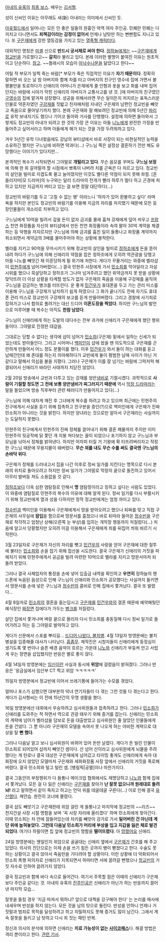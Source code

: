 [[아내의 유혹]]의 [[최종 보스]]. 배우는 [[김서형]].

성이 신씨인 이유는 아무래도 새(新) 아내라는 의미에서 신씨인 듯.

[[아유월드]]에서 일어나는 모든 안 좋은 일들의 원흉인 악역 여자 주인공. 민폐란 민폐는 다 끼치고 다니면서도 '''죄책감이라는 감정이 없어서''' 언제나 남탓만 하는 뻔뻔함도 지니고 있다. 또 [[구은재]]에게 강한 열등감을 가지고 있는 [[열폭형 캐릭터]]다.

대외적인 명칭은 [[미셸]] 신으로 '''반드시 궁서체로 써야 한다'''. [[정하늘]]에게는 ~~[[구은재]]에게 [[정교빈]]을 가로챘다고~~ '''갈치'''라 불리고 있다. 본래 이러한 별명이 붙여진 이유는 원초적이고 단순하다. [http://gall.dcinside.com/list.php?id=temptation&no=43352 참고]. ~~플래시의 모습이 [[아낙수나문]]을 닮았다고 한다~~

어릴 적 부모가 일찍 죽는 바람[* 부모가 죽은 직접적인 이유가 '''자기 때문이다'''. 정확히 말하면 비 오는 날 밤 아버지와 함께 차를 타고 아버지의 친구인 영수네 집에 가면서 불평불만을 토로하다가 신애리의 어머니가 은재에게 줄 인형과 옷을 보고 화를 내며 집어던지는 바람에 시야가 막힌 신애리의 아버지가 교통사고를 낸 것. ]에 아버지의 친구였던 [[구영수]]의 집에 맡겨져 성장했다. 성공을 위해서라면 무슨 일이든지 저지르는 표독스러운 인물로 약혼자였던 [[구강재]]를 짓밟고 친자매처럼 지내던 구은재의 남편인 정교빈을 빼앗고 죽음으로 몰아넣기까지 했다. 본래 구은재와 잘 해보려던 정교빈에 의해 5년간 [[파리(도시)|파리]]로 유학 보내지기도 했으나 기어코 돌아와 거사를 단행했다. 설정에 의하면 돌아와서 그렇게도 정교빈의 아내가 되려고 한 것의 가장 큰 이유는 아들 [[니노]]에게 완전한 가정을 만들어주고 싶어서라고 하며 아들에게 해가 되는 것을 가장 두려워하고 있다.

겨우 5년간 유학 다녀왔음에도 강남의 뷰티샵에서 바로 사장이 되는 비현실적인 능력을 소유하긴 했지만 구느님에 비하면 약과다(...) 구느님 쪽은 설정상 결혼하기 전만 해도 유망했다는 이야기가 있다지만...

본격적인 복수가 시작되면서 그야말로 '''개털리고 있다'''. 무슨 음모를 꾸며도 '''구느님 보정'''에 의해 한 회 갈까말까 할 시점에서 뽀록이 나버려 치를 곤욕은 다 치르고 있다. 정교빈의 살인을 빌미로 지겹도록 물고 늘어졌지만 이것도 별다른 약점이 되지 못해 좌절. [흔들리지마|모 드라마]의 누구와는 달리 드라마의 전개가 빨라 하루가 멀다 하고 곤경에 처하고 있지만 지금까지 버티고 있는 걸 보면 정말 대단하다(...)

정교빈의 바람기를 두고 '고칠 수 없는 병' 이라느니 '하자가 있어 환불하고 싶다' 라며 욕을 하지만 본인도 정교빈의 바람기를 이용해 지금의 자리를 차지했기 때문에 모든 등장인물들이 개소리로 치부하고 있다.

구느님에게 10억을 빌려서 갚을 돈이 없자 금괴를 몰래 훔쳐 강재에게 덮어 씌우고 [[프랑스]] 천연 화장품을 자신의 뷰티샵에서 만든 천연 화장품이라 속여 팔아 30억 계약을 체결하는 등 악행을 저지르지만 구느님에 의해 금괴를 훔친 일이 들통나고 화장품 계약까지 취소되면서 계약금의 3배를 물어주어야 하는 상황에 봉착한다.

벨라를 지키고 90억을 무마시키기 위해 정교빈의 살인을 빌미로 [[정하조]]에게 돈을 뜯어내려 하다가 구느님에 의해 신애리의 약점을 잡은 정하조에게 오히려 역관광을 당했고 아들 니노를 빼앗긴 채 이혼당하게 될 위기에 처한다. 게다가 꾸물거리는 와중에 벨라샵이 [[민현주]]에게 넘어가버렸다(...) 결국 민현주 사장에게 가서 [[민소희]]를 막아달라고 자살 시위를 했으나 묵살당하고 정하조가 그나마 넘겨주려고 했던 위약금까지 못 받을 상황에 맞닥뜨려 더 이상 상황을 타계할 방도가 없자 구은재의 죽음을 이용해 구강재를 움직여 구느님을 감금하는 병크를 터뜨린다. 운 좋게 [[민건우]]가 휴대폰을 두고 가는 관리 미스를 이용해 구느님을 구강재가 납치하기 쉽게 하였으나 그 화가 끝나기도 전에 자기도 휴대폰 관리 미스로 정교빈이 구강재의 보고를 듣게 만들어버렸다. 그리고 경찰에 사기죄로 잡혀가고 나서 합의로 풀려가는 대신 드디어 '''이혼도장을 찍었다'''. 하지만 구느님의 발언으로 미루어볼 때 복수는 아직도 '''한참 남았다'''.

구느님이 신애리에게 하는 도발의 대다수는 전부 과거에 신애리가 구은재에게 했던 행위들이다. 그야말로 진정한 대갚음.

그대로는 당할 수 없다는 생각에 샵이 넘어가 [[민소희]](구은재) 밑에서 일하는 신세가 되었는데도 받아들인다. 그리고 시어머니 [[백미인]]이 샵에 왔을 땐 의도적으로 구은재를 곤란하게 만들어서 어느 정도 분풀이를 했다. 이후 [[민건우]]가 와서 둘이 하는 대화를 듣고 남매간인데 왜 존대를 하는지 의아해하다가 교빈에게 둘이 평범한 남매 사이가 아닌 거 같다고 말해서 의심을 불을 지폈다. 그러나 구은재가 이를 잘 넘기는 바람에 그럭저럭 해결되어서 신애리가 바라던 사태까지 치닫진 않았다.

2월 20일 방송에서 교빈과 다투고 있는 강재를 양은[[냄비]]로 기절시켰다. 과학적으로 '''사람이 기절할 정도면 그 전에 보통 양은냄비가 찌그러지기 때문에''' 역시 [[막장 드라마]]라는 말을 들었으며 방송 직후부터 관련 패러디가 만들어지고 있다(...)

구느님에 의해 대차게 깨진 후 그녀에게 복수를 하려고 하고 있으며 최근에는 민현주의 친구에게서 사실을 듣기 위해 접촉하고 친구분을 증인(?)으로 백미인에게 구은재가 진짜 민소희가 아니라는 것을 밝힌다. 하지만 양녀라는 것으로만 알아서 구은재라는 사실까지는 도달하지 못했다.

민현주의 친구에게서 민현주의 진짜 정체를 끌어내기 위해 결혼 패물까지 주지만 이미 민현주의 뒷공작에 닭 쫓던 개 지붕 쳐다보는 꼴이 되었으나 포기하지 않고 구느님과 부모님을 낚아서 정체를 밝혀낸다. 하지만 어차피 터질 거 기왕에 확 터뜨려버리자고 작정한 구느님 때문에 무용지물이 돼버렸다. '''무슨 꾀를 내도 무슨 수를 써도 결국엔 구느님의 손바닥 위다'''.

구은재가 정체를 드러내고서 집을 나간 이후로 정씨 일가를 지킨다는 명목으로 다시 본래의 위치로 돌아오려고 하지만 정씨 일가가 그야말로 막장의 끝으로 돌진하고 있어서 아무리 발버둥 쳐도 소용없을 것 같다.

[[정하조]]보다 더욱 심한 염탐질로 인해서 '''명''' 염탐정이라고 칭하고 싶다는 사람도 있었다. 이 와중에 염탐질로 민현주의 복수의 이유에 대해 알게 된다. 정씨 일가를 다시 부활시키기 위해 정교빈에게 열과 성을 다하지만 정작 정교빈에게는 엄청 까이고 있다.

[[정수빈]]과 백미인을 이용해서 구은재에게서 땅을 받아오려고 했으나 퇴짜를 맞고 직접 구은재의 사무실에 '''잠입'''을 함으로써 땅문서를 훔쳤으나 바로 뒤따라 들어온 [[정수빈#s-2|정수빈]]을 구은재로 착각하고 엄청난 상해(오른쪽 눈 부상)를 입히는 개막장 행동까지 저질렀다(...) 처음에 알고서 당황했지만 오히려 이걸 이용해서 구은재에게 죄를 뒤집어 씌워 바르기 시작한다.

3월 23일자로 구은재가 자신의 자리를 뺏고 [[민건우]]의 사랑을 얻어 구은재에 대한 질투에 불타는 [[민소희]]와 손을 잡기 위해 접선을 시도한다. 결국 구은재가 신애리의 거짓을 파헤치기 위해 민현주에게서 공금을 빌려 마련한 10억으로 벨라를 지키고 땅문서마저 되돌려 받았다.

그러나 결국 사채업자의 통장을 손에 넣어 입출금 내역을 확인하고 '''우연히''' 정하늘의 핸드폰에 녹음된 음성으로 인해 구느님이 신애리와 민소희가 공모했다는 사실까지 들키면서 땅문서를 손에 넣은 구느님과 [[정수빈#s-2|정수빈]]의 콤비로 인해 집에서 쫓겨났다. 결국 또 발렸다...

4월 8일자로 [[민소희]]의 결혼을 돕는답시고 [[구은재]]를 [[민건우]]와의 결혼 때문에 예약해뒀던 예식장인 [[짜장면]] 집에다가 가두는 [[병크]]를 저질렀다.

살던 집에서 쫓겨나며 벼랑 끝으로 몰리자 다시 민소희를 충동질해 다시 정씨 일가로 들어가려고 하는 등 그야말로 발악하고 있다.

게다가 신문에서 스포를 뿌리길... [http://media.daum.net/entertain/view.html?cateid=1032&newsid=20090331101514450&p=mydaily 드디어 나왔다. 불치병]. 4월 13일자 방영분에는 불치병설을 입증해줄 대사가 나타났다. [[흠좀무]]. 제작진은 시청자들이 신애리에게 동정심이 생기도록 몇 번이나 슬픈 배경 음악이 흐르는 가운데 [[니노]]와 신애리가 부둥켜 안고 서럽게 우는 장면을 삽입했지만 반응은 별로 좋지 않다.

4월 14일자 방영분에는 [[임신]]이란 사실과 동시에 '''위암'''에 걸렸음이 밝혀졌다. 그러나 반응은 '응급실에서 임산부 CT 찍고 위암 ㅋㅋㅋㅋㅋ'

15일자 방영분에서 정교빈에 이어서 쓰레기통에 들어가는 수모를 겪었다.

얼마나 포스가 심했으면 대부분의 악녀 연기자들이 다 겪는 그런 것들 다 겪는다고 한다. 게다가 김서형씨는 이 전에 15년간의 무명 생활을 했다.

16일 방영분에선 대회에서 우승하려고 심사위원들과 접촉하려고 한다. 그러나 [[민소희]]가 신애리를 도와주는 척 하면서 역으로 관광 태우기 위해 증거를 잡는다. 신애리는 민소희의 계략에 넘어가 벨라샵을 담보로 돈을 대출받았고 심사위원인 줄 알았던 인물들에게 돈을 건넸다. 그 뿐 아니라 구은재의 모델을 속여서 못 나오게 하는 야비한 계략으로 대상을 탈 '''뻔 했다'''.

그러나 다음날 알고 보니 심사위원이 바뀌어 있어 돈만 날렸다. 게다가 돈 빌린 인물이 민소희로 되어있어 샵까지 빼앗긴 셈이다. 산 넘어 산이라고 심사위원에게 뇌물을 주려 했다는 게 탄로나 결국 대상은 구은재에게 넘어갔고 타이밍 좋게도 신애리에게 속아 대회장에 오지 않았던 모델마저 구은재와 세화화장품 사장 앞에서 신애리의 거짓을 폭로해버렸다. 결국 민소희와 털고 털린 셈. [병림픽|공멸]이나 마찬가지다.

결국 그동안의 부정행위가 다 들통나 메이크업 협회에서도 제명당하고 [[니노]]와 함께 집에서 쫓겨났다. 모든 걸 다 잃은 신애리는 [[구은재]]를 찾아가 {{{'}}}'''난 잘못 없으니까 원래대로 돌려놔!'''{{{'}}} 라고 말하면서 같이 죽자고 하고는 언덕 위를 데굴데굴 구른다(...) 이로 인해 결국 [[유산]]했다. 캐안습. 완전히 코너에 몰렸다.

결국 샵도 빼앗기고 구은재한테 위암 걸린 게 들통나고 마지막에 정교빈의 ~~리즈~~ 천지건설 사장 시절 명함을 보며 '꼭 사장 자리에 올리겠다' 하며 민소희에게 찾아간다. 이때 민소희는 차 안에 잠들어있는데 차키를 빼앗아 강가로 가서 '''밀어버린 건 아닌데 계단 위에 눕혀놓았다. 그런데 다음날 민소희가 머리에 부상을 입고 지갑을 잃은 채로 발견되었다'''. 여기다 하필이면 집 앞에 정교빈의 명함을 '''떨어뜨렸다'''. 아 [[망했어요]] 신애리.

24일 방영분에는 웬일인지 위암으로 골골대는 신애리 옆에서 [[구은재]]가 간호를 해 주고 있었다. 의사의 진단으로는 이제 손을 쓰기 힘든 곳까지 병이 뻗쳤다고 한다. 수술도 못하는 상황이고 결국 앉아서 죽음만을 기다려야 할 상황이다. 이런 상황에 더 악화되어서 민소희 폭행 피의자로 신애리가 지목되면서 하마터면 서에 끌려갈 뻔했으나 [[정교빈]]의 거짓 자수로 인하여 끌려가지 않았다.

결국 정교빈과 함께 바다 속으로 들어간다. 여기서 주목할 점은 이때의 신애리가 구은재보다 주인공 같다는 것. 아내의 유혹의 [[페이크 주인공&진 주인공|진주인공]]은 신애리가 아닌가 하는 반응까지 끌어낸 마지막 모습...

잘못을 들킬 경우 '지금 따져서 뭐하냐? 앞으로 대책을 강구해야 한다' 는 논리를 매사에 내새우며 반성을 하지 않는다. 모든 것을 남의 탓으로 돌린다. 반성을 안하니 언제나 거짓말과 범죄로 목적을 달성하려고 하고 치밀하지도 못해 증거도 많이 남긴다. 그래서 계속 잘못을 들키고 남 탓하고 다시 죄 짓는 패턴 반복.
 
정신과 의사의 분석에 의하면 신애리는 '''치료 가능성이 없는 [[사이코패스]]'''다. 해결 방법은 격리 뿐이라고 한다. [http://www.donga.com/fbin/output?n=200904200403&top20=1 관련 기사].
